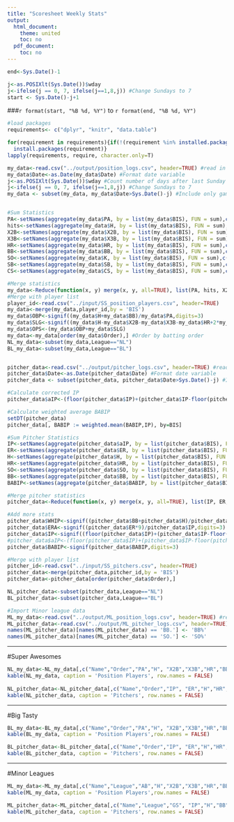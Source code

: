 ```yaml
---
title: "Scoresheet Weekly Stats"
output:
  html_document:
    theme: united
    toc: no
  pdf_document:
    toc: no
---
```

```r
end<-Sys.Date()-1

j<-as.POSIXlt(Sys.Date())$wday
j<-ifelse(j == 0, 7, ifelse(j==1,8,j)) #Change Sundays to 7
start <- Sys.Date()-j+1
```
###`r format(start, "%B %d, %Y")` to `r format(end, "%B %d, %Y")`
```r
  
#load packages
requirements<- c("dplyr", "knitr", "data.table")

for(requirement in requirements){if(!(requirement %in% installed.packages()))
  install.packages(requirement)}
lapply(requirements, require, character.only=T)

my_data<-read.csv("../output/position_logs.csv", header=TRUE) #read in game log data for position players
my_data$Date<-as.Date(my_data$Date) #Format date variable
j<-as.POSIXlt(Sys.Date())$wday #Count number of days after last Sunday
j<-ifelse(j == 0, 7, ifelse(j==1,8,j)) #Change Sundays to 7
my_data <- subset(my_data, my_data$Date>Sys.Date()-j) #Include only games since last Sunday


#Sum Statistics
PA<-setNames(aggregate(my_data$PA, by = list(my_data$BIS), FUN = sum),c("BIS","PA")) 
hits<-setNames(aggregate(my_data$H, by = list(my_data$BIS), FUN = sum),c("BIS","H")) 
X2B<-setNames(aggregate(my_data$X2B, by = list(my_data$BIS), FUN = sum),c("BIS","X2B"))
X3B<-setNames(aggregate(my_data$X3B, by = list(my_data$BIS), FUN = sum),c("BIS","X3B")) 
HR<-setNames(aggregate(my_data$HR, by = list(my_data$BIS), FUN = sum),c("BIS","HR"))
BB<-setNames(aggregate(my_data$BB, by = list(my_data$BIS), FUN = sum),c("BIS","BB"))
SO<-setNames(aggregate(my_data$K, by = list(my_data$BIS), FUN = sum),c("BIS","SO"))
SB<-setNames(aggregate(my_data$SB, by = list(my_data$BIS), FUN = sum),c("BIS","SB"))
CS<-setNames(aggregate(my_data$CS, by = list(my_data$BIS), FUN = sum),c("BIS","CS"))

#Merge statistics
my_data<-Reduce(function(x, y) merge(x, y, all=TRUE), list(PA, hits, X2B, X3B, HR, BB, SO, SB, CS))
#Merge with player list
player_id<-read.csv("../input/SS_position_players.csv", header=TRUE)
my_data<-merge(my_data,player_id,by = 'BIS')
my_data$OBP<-signif((my_data$H+my_data$BB)/my_data$PA,digits=3)
my_data$SLG<-signif((my_data$H-my_data$X2B-my_data$X3B-my_data$HR+2*my_data$X2B+3*my_data$X3B+4*my_data$HR)/(my_data$PA-my_data$BB),digits=3)
my_data$OPS<-(my_data$OBP+my_data$SLG)
my_data<-my_data[order(my_data$Order),] #Order by batting order
NL_my_data<-subset(my_data,League=="NL")
BL_my_data<-subset(my_data,League=="BL") 


pitcher_data<-read.csv("../output/pitcher_logs.csv", header=TRUE) #read in game log data for pitchers
pitcher_data$Date<-as.Date(pitcher_data$Date) #Format date variable
pitcher_data <- subset(pitcher_data, pitcher_data$Date>Sys.Date()-j) #Include only games since last Sunday

#Calculate corrected IP
pitcher_data$aIP<-(floor(pitcher_data$IP)+(pitcher_data$IP-floor(pitcher_data$IP))/.3)  

#Calculate weighted average BABIP
setDT(pitcher_data)
pitcher_data[, BABIP := weighted.mean(BABIP,IP), by=BIS]

#Sum Pitcher Statistics
IP<-setNames(aggregate(pitcher_data$aIP, by = list(pitcher_data$BIS), FUN = sum),c("BIS","IP"))
ER<-setNames(aggregate(pitcher_data$ER, by = list(pitcher_data$BIS), FUN = sum),c("BIS","ER"))
H<-setNames(aggregate(pitcher_data$H, by = list(pitcher_data$BIS), FUN = sum),c("BIS","H"))
HR<-setNames(aggregate(pitcher_data$HR, by = list(pitcher_data$BIS), FUN = sum),c("BIS","HR"))
SO<-setNames(aggregate(pitcher_data$SO, by = list(pitcher_data$BIS), FUN = sum),c("BIS","SO"))
BB<-setNames(aggregate(pitcher_data$BB, by = list(pitcher_data$BIS), FUN = sum),c("BIS","BB"))
BABIP<-setNames(aggregate(pitcher_data$BABIP, by = list(pitcher_data$BIS), FUN = mean),c("BIS","BABIP"))

#Merge pitcher statistics
pitcher_data<-Reduce(function(x, y) merge(x, y, all=TRUE), list(IP, ER, H, HR, SO, BB, BABIP))

#Add more stats
pitcher_data$WHIP<-signif((pitcher_data$BB+pitcher_data$H)/pitcher_data$IP,digits=2)
pitcher_data$ERA<-signif((pitcher_data$ER*9)/pitcher_data$IP,digits=3)
pitcher_data$IP<-signif((floor(pitcher_data$IP)+(pitcher_data$IP-floor(pitcher_data$IP))/3.3),digits=2)
#pitcher_data$aIP<-(floor(pitcher_data$IP)+(pitcher_data$IP-floor(pitcher_data$IP))/.3)  
pitcher_data$BABIP<-signif(pitcher_data$BABIP,digits=3)

#Merge with player list
pitcher_id<-read.csv("../input/SS_pitchers.csv", header=TRUE)
pitcher_data<-merge(pitcher_data,pitcher_id,by = 'BIS') 
pitcher_data<-pitcher_data[order(pitcher_data$Order),]

NL_pitcher_data<-subset(pitcher_data,League=="NL")
BL_pitcher_data<-subset(pitcher_data,League=="BL")

#Import Minor league data
ML_my_data<-read.csv("../output/ML_position_logs.csv", header=TRUE) #read in game log data for position players
ML_pitcher_data<-read.csv("../output/ML_pitcher_logs.csv", header=TRUE) #read in game log data for pitchers
names(ML_pitcher_data)[names(ML_pitcher_data) == 'BB.'] <- 'BB%'
names(ML_pitcher_data)[names(ML_pitcher_data) == 'SO.'] <- 'SO%'

```


___
#Super Awesomes

```r
NL_my_data<-NL_my_data[,c("Name","Order","PA","H", "X2B","X3B","HR","BB","SO","SB","CS","OBP","SLG","OPS")]
kable(NL_my_data, caption = 'Position Players', row.names = FALSE)
 
NL_pitcher_data<-NL_pitcher_data[,c("Name","Order","IP", "ER","H","HR","BB","SO","BABIP","ERA","WHIP")]
kable(NL_pitcher_data, caption = 'Pitchers', row.names = FALSE)
```

___
#Big Tasty
```r
BL_my_data<-BL_my_data[,c("Name","Order","PA","H", "X2B","X3B","HR","BB","SO","SB","CS","OBP","SLG","OPS")]
kable(BL_my_data, caption = 'Position Players',row.names = FALSE)

BL_pitcher_data<-BL_pitcher_data[,c("Name","Order","IP", "ER","H","HR","BB","SO","BABIP","ERA","WHIP")]
kable(BL_pitcher_data, caption = 'Pitchers', row.names = FALSE)

```

___
#Minor Leagues
```r
ML_my_data<-ML_my_data[,c("Name","League","AB","H","X2B","X3B","HR","BB","SO","SB","CS","OBP","SLG","OPS")]
kable(ML_my_data, caption = 'Position Players',row.names = FALSE)

ML_pitcher_data<-ML_pitcher_data[,c("Name","League","GS", "IP","H","BB","SO","ERA","AVG","BABIP","WHIP","SO%","BB%")]
kable(ML_pitcher_data, caption = 'Pitchers', row.names = FALSE)

```
